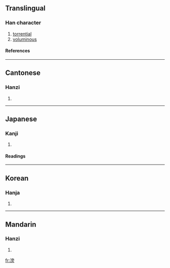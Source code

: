 ==Translingual==
===Han character===
{{Han char|rn=85|rad=水|as=10|sn=13|four=3012<sub>7</sub>|canj=水卜月尸 (EYBS)}}
# [[torrential]]
# [[voluminous]]
====References====
{{Han ref|kx=0641.250|dkj=18003|dj=1049.040|hdz=31706.040|uh=6EC2|ud=28354|bh=B7BC|bd=47036}}

----
==Cantonese==
===Hanzi===
{{yue-hanzi|jyut=|y=pong4}}
# {{defn|Cantonese}}

----
==Japanese==
===Kanji===
{{ja-kanji|grade=|rs=水10}}
# {{defn|Japanese}} 
====Readings====
{{ja-readings|on=[[ぼう]] (bō), [[ほう]] (hō)|kun=[[ひろい]] (hiroi)}}

----
==Korean==
===Hanja===
{{ko-hanja|hangeul=방|eumhun=|rv=bang|mr=pang|y=pang}}
# {{defn|Korean}}

----
==Mandarin==
===Hanzi===
{{cmn-hanzi|pin=[[pāng]] ([[pang1]])|wg=p'ang<sup>1</sup>}}
# {{defn|Mandarin}}

[[fr:滂]]